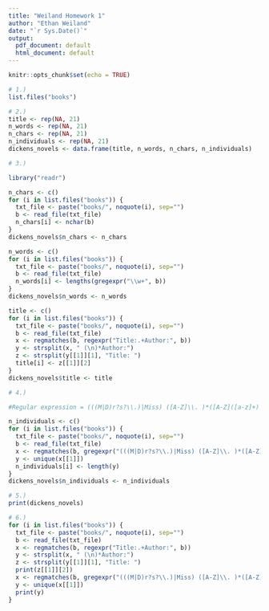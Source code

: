 ```yaml
---
title: "Weiland Homework 1"
author: "Ethan Weiland"
date: "`r Sys.Date()`"
output:
  pdf_document: default
  html_document: default
---
```


```r
knitr::opts_chunk$set(echo = TRUE)
```

```r
# 1.)
list.files("books")
```

```r
# 2.)
title <- rep(NA, 21)
n_words <- rep(NA, 21)
n_chars <- rep(NA, 21)
n_individuals <- rep(NA, 21)
dickens_novels <- data.frame(title, n_words, n_chars, n_individuals)
```

```r
# 3.)

library("readr")

n_chars <- c()
for (i in list.files("books")) {
  txt_file <- paste("books/", noquote(i), sep="")
  b <- read_file(txt_file)
  n_chars[i] <- nchar(b)
}
dickens_novels$n_chars <- n_chars

n_words <- c()
for (i in list.files("books")) {
  txt_file <- paste("books/", noquote(i), sep="")
  b <- read_file(txt_file)
  n_words[i] <- lengths(gregexpr("\\w+", b))
}
dickens_novels$n_words <- n_words

title <- c()
for (i in list.files("books")) {
  txt_file <- paste("books/", noquote(i), sep="")
  b <- read_file(txt_file)
  x <- regmatches(b, regexpr("Title:.+Author:", b))
  y <- strsplit(x, " (\n)*Author:")
  z <- strsplit(y[[1]][1], "Title: ")
  title[i] <- z[[1]][2]
}
dickens_novels$title <- title

```

```r
# 4.)

#Regular expression = (((M|D)r?s?\\.)|Miss) ([A-Z]\\. )*([A-Z]([a-z]+) )+

n_individuals <- c()
for (i in list.files("books")) {
  txt_file <- paste("books/", noquote(i), sep="")
  b <- read_file(txt_file)
  x <- regmatches(b, gregexpr("(((M|D)r?s?\\.)|Miss) ([A-Z]\\. )*([A-Z]([a-z]+) )+", b))
  y <- unique(x[[1]])
  n_individuals[i] <- length(y)
}
dickens_novels$n_individuals <- n_individuals

```

```r
# 5.)
print(dickens_novels)
```

```r
# 6.)
for (i in list.files("books")) {
  txt_file <- paste("books/", noquote(i), sep="")
  b <- read_file(txt_file)
  x <- regmatches(b, regexpr("Title:.+Author:", b))
  y <- strsplit(x, " (\n)*Author:")
  z <- strsplit(y[[1]][1], "Title: ")
  print(z[[1]][2])
  x <- regmatches(b, gregexpr("(((M|D)r?s?\\.)|Miss) ([A-Z]\\. )*([A-Z]([a-z]+) )+", b))
  y <- unique(x[[1]])
  print(y)
}
```
